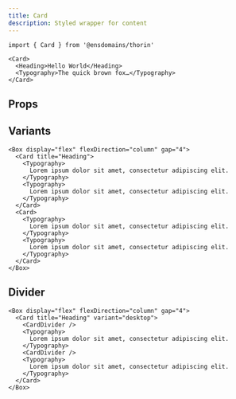 ```yaml
---
title: Card
description: Styled wrapper for content
---
```


```tsx
import { Card } from '@ensdomains/thorin'
```

```tsx live=true expand=true backgroundColor=foregroundTertiary
<Card>
  <Heading>Hello World</Heading>
  <Typography>The quick brown fox…</Typography>
</Card>
```

## Props

<PropsTable sourceLink={sourceLink} types={types} />

## Variants

```tsx live=true
<Box display="flex" flexDirection="column" gap="4">
  <Card title="Heading">
    <Typography>
      Lorem ipsum dolor sit amet, consectetur adipiscing elit.
    </Typography>
    <Typography>
      Lorem ipsum dolor sit amet, consectetur adipiscing elit.
    </Typography>
  </Card>
  <Card>
    <Typography>
      Lorem ipsum dolor sit amet, consectetur adipiscing elit.
    </Typography>
    <Typography>
      Lorem ipsum dolor sit amet, consectetur adipiscing elit.
    </Typography>
  </Card>
</Box>
```

## Divider

```tsx live=true
<Box display="flex" flexDirection="column" gap="4">
  <Card title="Heading" variant="desktop">
    <CardDivider />
    <Typography>
      Lorem ipsum dolor sit amet, consectetur adipiscing elit.
    </Typography>
    <CardDivider />
    <Typography>
      Lorem ipsum dolor sit amet, consectetur adipiscing elit.
    </Typography>
  </Card>
</Box>
```
